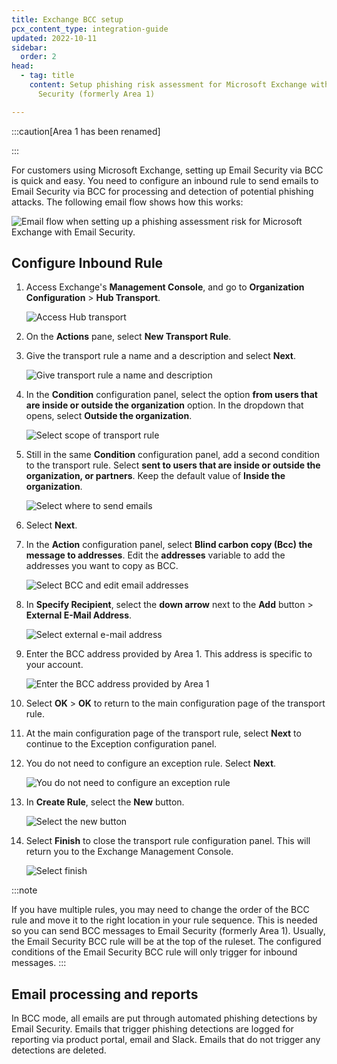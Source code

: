 ```yaml
---
title: Exchange BCC setup
pcx_content_type: integration-guide
updated: 2022-10-11
sidebar:
  order: 2
head:
  - tag: title
    content: Setup phishing risk assessment for Microsoft Exchange with Email
      Security (formerly Area 1)

---
```



:::caution[Area 1 has been renamed]


<Render file="rename-area1-to-ces" />


:::

For customers using Microsoft Exchange, setting up Email Security via BCC is quick and easy. You need to configure an inbound rule to send emails to Email Security via BCC for processing and detection of potential <GlossaryTooltip term="phishing">phishing</GlossaryTooltip> attacks. The following email flow shows how this works:

![Email flow when setting up a phishing assessment risk for Microsoft Exchange with Email Security.](~/assets/images/email-security/deployment/api-setup/exchange/exchange-bcc-flow.png)

## Configure Inbound Rule

1. Access Exchange's **Management Console**, and go to **Organization Configuration** > **Hub Transport**.

   ![Access Hub transport](~/assets/images/email-security/deployment/api-setup/exchange/step1.png)

2. On the **Actions** pane, select **New Transport Rule**.

3. Give the transport rule a name and a description and select **Next**.

   ![Give transport rule a name and description](~/assets/images/email-security/deployment/api-setup/exchange/step3.png)

4. In the **Condition** configuration panel, select the option **from users that are inside or outside the organization** option. In the dropdown that opens, select **Outside the organization**.

   ![Select scope of transport rule](~/assets/images/email-security/deployment/api-setup/exchange/step4.png)

5. Still in the same **Condition** configuration panel, add a second condition to the transport rule. Select **sent to users that are inside or outside the organization, or partners**. Keep the default value of **Inside the organization**.

   ![Select where to send emails](~/assets/images/email-security/deployment/api-setup/exchange/step5.png)

6. Select **Next**.

7. In the **Action** configuration panel, select **Blind carbon copy (Bcc) the message to addresses**. Edit the **addresses** variable to add the addresses you want to copy as BCC.

   ![Select BCC and edit email addresses](~/assets/images/email-security/deployment/api-setup/exchange/step7.png)

8. In **Specify Recipient**, select the **down arrow** next to the **Add** button > **External E-Mail Address**.

   ![Select external e-mail address](~/assets/images/email-security/deployment/api-setup/exchange/step8.png)

9. Enter the BCC address provided by Area 1. This address is specific to your account.

   ![Enter the BCC address provided by Area 1](~/assets/images/email-security/deployment/api-setup/exchange/step9.png)

10. Select **OK** > **OK** to return to the main configuration page of the transport rule.

11. At the main configuration page of the transport rule, select **Next** to continue to the Exception configuration panel.

12. You do not need to configure an exception rule. Select **Next**.

    ![You do not need to configure an exception rule](~/assets/images/email-security/deployment/api-setup/exchange/step12.png)

13. In **Create Rule**, select the **New** button.

    ![Select the new button](~/assets/images/email-security/deployment/api-setup/exchange/step13.png)

14. Select **Finish** to close the transport rule configuration panel. This will return you to the Exchange Management Console.

    ![Select finish](~/assets/images/email-security/deployment/api-setup/exchange/step14.png)

:::note

If you have multiple rules, you may need to change the order of the BCC rule and move it to the right location in your rule sequence. This is needed so you can send BCC messages to Email Security (formerly Area 1). Usually, the Email Security BCC rule will be at the top of the ruleset. The configured conditions of the Email Security BCC rule will only trigger for inbound messages. 
:::

## Email processing and reports

In BCC mode, all emails are put through automated phishing detections by Email Security. Emails that trigger phishing detections are logged for reporting via product portal, email and Slack. Emails that do not trigger any detections are deleted.
